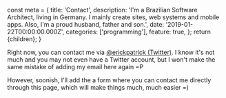 
  const meta = {
    title: 'Contact',
    description:
      'I&#039;m a Brazilian Software Architect, living in Germany. I mainly create sites, web systems and mobile apps. Also, I&#039;m a proud husband, father and son.',
    date: '2019-01-22T00:00:00.000Z',
    categories: ['programming'],
    feature: true,
  };
  return <BlogPage meta={meta}>{children}</BlogPage>;
}

Right now, you can contact me via [@erickpatrick (Twitter)](https://twitter.com/erickpatrick). I know it's not much and you may not even have a Twitter account, but I won't make the same mistake of adding my email here again =P

However, soonish, I'll add the a form where you can contact me directly through this page, which will make things much, much easier =)
